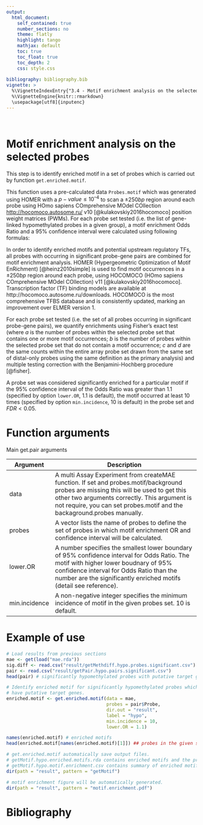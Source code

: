 ```yaml
---
output: 
  html_document:
    self_contained: true
    number_sections: no
    theme: flatly
    highlight: tango
    mathjax: default
    toc: true
    toc_float: true
    toc_depth: 2
    css: style.css
  
bibliography: bibliography.bib    
vignette: >
  %\VignetteIndexEntry{"3.4 - Motif enrichment analysis on the selected probes"}
  %\VignetteEngine{knitr::rmarkdown}
  \usepackage[utf8]{inputenc}
---
```


<br>

# Motif enrichment analysis on the selected probes

This step is to identify enriched motif in a set of probes which is carried out by
function `get.enriched.motif`.

This function uses a pre-calculated data `Probes.motif` which was generated using HOMER with a $p-value \le 10^{–4}$ 
to scan a $\pm250bp$  region around each probe using HOmo sapiens 
COmprehensive MOdel COllection [http://hocomoco.autosome.ru/](HOCOMOCO) v10 [@kulakovskiy2016hocomoco] position
weight matrices (PWMs). 
For each probe set tested (i.e. the list of gene-linked hypomethylated probes in a given 
group), a motif enrichment Odds Ratio and a 95% confidence interval were 
calculated using following formulas:


In order to identify enriched motifs and potential upstream regulatory TFs, all probes with occurring in significant probe-gene pairs are combined for motif enrichment analysis. HOMER (Hypergeometric Optimization of Motif EnRichment) [@heinz2010simple] is used to find motif occurrences in a $\pm 250bp$ region around each probe, using HOCOMOCO (HOmo sapiens COmprehensive MOdel COllection) v11 [@kulakovskiy2016hocomoco]. Transcription factor (TF) binding models are available at http://hocomoco.autosome.ru/downloads. HOCOMOCO is the most comprehensive TFBS database and is consistently updated, marking an improvement over ELMER version 1.

For each probe set tested (i.e. the set of all probes occurring in significant probe-gene pairs), we quantify enrichments using Fisher's exact test (where $a$ is the number of probes within the selected probe set that contains one or more motif occurrences; $b$ is the number of probes within the selected probe set that do not contain a motif occurrence; $c$ and $d$ are the same counts within 
the entire array probe set drawn from the same set of distal-only probes using the same definition as the primary analysis) and multiple testing correction with the Benjamini-Hochberg procedure [@fisher].  

A probe set was considered significantly enriched 
for a particular motif if the 95\% confidence interval of the Odds Ratio was greater than $1.1$ (specified by option `lower.OR`, $1.1$ is default),  the motif 
occurred at least 10 times (specified by option `min.incidence`, $10$ is default) in 
the probe set and $FDR < 0.05$.


# Function arguments
<div class="panel panel-info">
<div class="panel-heading">Main get.pair arguments </div>
<div class="panel-body">
| Argument | Description |
|-------------------|-------------------------------------------------------------------------------------------------------------------------------------------------------------------------------------------------------------------------------------------------------------------------------------------------------------------------------------------------------------------------------------------------------------------------------------------------------------------------------------------------------------------------------------------------------------------------------------|
| data | A multi Assay Experiment from  createMAE function. If set and probes.motif/background probes are missing this will be used to get this other two arguments correctly. This argument is not require, you can set probes.motif and the backaground.probes manually. |
| probes | A vector lists the name of probes to define the set of probes in which motif enrichment OR and confidence interval will be calculated. |
| lower.OR | A number specifies the smallest lower boundary of 95% confidence interval for Odds Ratio. The motif with higher lower boudnary of 95% confidence interval for Odds Ratio than the number are the significantly enriched motifs (detail see reference). |
| min.incidence | A non-negative integer specifies the minimum incidence of motif in the given probes set. 10 is default. |
</div>
</div>

# Example of use
```r
# Load results from previous sections
mae <- get(load("mae.rda"))
sig.diff <- read.csv("result/getMethdiff.hypo.probes.significant.csv")
pair <- read.csv("result/getPair.hypo.pairs.significant.csv")
head(pair) # significantly hypomethylated probes with putative target genes

# Identify enriched motif for significantly hypomethylated probes which 
# have putative target genes.
enriched.motif <- get.enriched.motif(data = mae,
                                     probes = pair$Probe, 
                                     dir.out = "result", 
                                     label = "hypo",
                                     min.incidence = 10,
                                     lower.OR = 1.1)
```

```r
names(enriched.motif) # enriched motifs
head(enriched.motif[names(enriched.motif)[1]]) ## probes in the given set that have the first motif.

# get.enriched.motif automatically save output files. 
# getMotif.hypo.enriched.motifs.rda contains enriched motifs and the probes with the motif. 
# getMotif.hypo.motif.enrichment.csv contains summary of enriched motifs.
dir(path = "result", pattern = "getMotif") 

# motif enrichment figure will be automatically generated.
dir(path = "result", pattern = "motif.enrichment.pdf") 
```

# Bibliography
